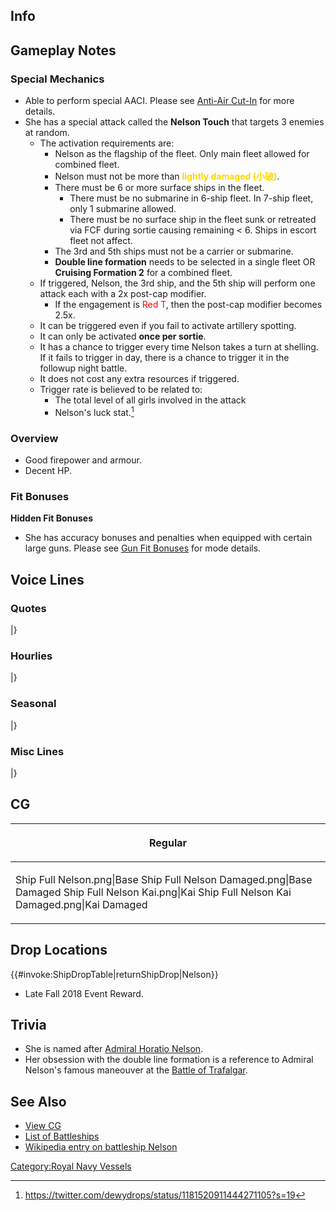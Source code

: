 ==Info==
{{KanmusuInfo|ID=371}}
{{KanmusuInfo|ID=376}}

==Gameplay Notes==
===Special Mechanics===
* Able to perform special AACI. Please see [[Anti-Air Cut-In]] for more details.
* She has a special attack called the '''Nelson Touch''' that targets 3 enemies at random.
** The activation requirements are:
*** Nelson as the flagship of the fleet. Only main fleet allowed for combined fleet.
*** Nelson must not be more than <span style="color:gold;">'''lightly damaged (小破)'''</span>.
*** There must be 6 or more surface ships in the fleet.
**** There must be no submarine in 6-ship fleet. In 7-ship fleet, only 1 submarine allowed.
**** There must be no surface ship in the fleet sunk or retreated via FCF during sortie causing remaining < 6. Ships in escort fleet not affect.
*** The 3rd and 5th ships must not be a carrier or submarine.
*** '''Double line formation''' needs to be selected in a single fleet OR '''Cruising Formation 2''' for a combined fleet.
** If triggered, Nelson, the 3rd ship, and the 5th ship will perform one attack each with a 2x post-cap modifier.
*** If the engagement is <span style="color:red;">Red T</span>, then the post-cap modifier becomes 2.5x.
** It can be triggered even if you fail to activate artillery spotting.
** It can only be activated '''once per sortie'''.
** It has a chance to trigger every time Nelson takes a turn at shelling. If it fails to trigger in day, there is a chance to trigger it in the followup night battle.
** It does not cost any extra resources if triggered.
** Trigger rate is believed to be related to:
*** The total level of all girls involved in the attack
*** Nelson's luck {{Luck}} stat.<ref>https://twitter.com/dewydrops/status/1181520911444271105?s=19</ref>

<references/>
{{clear}}

===Overview===
* Good firepower and armour.
* Decent HP.

===Fit Bonuses===
{{:{{BASEPAGENAME}}/Equipment Bonuses}}
{{clear}}

'''Hidden Fit Bonuses'''
* She has accuracy bonuses and penalties when equipped with certain large guns. Please see [[Gun Fit Bonuses]] for mode details.

==Voice Lines==
===Quotes===
{{ShipquoteHeader}}
{{ShipquoteKai
|scenario = Introduction
|origin = 余がNelsonだ。貴様がようのAdmiralというわけか？ふん、なるほどな。いいだろう。見せてもらう、貴様の采配を、な。楽しみだ。
|translation = My name is Nelson. So you're my Admiral? Humph, I see. Good. Show me how you command. I have high expectations.
|audio = Nelson-Intro.mp3
}}
{{ShipquoteKai
|scenario = Introduction
|kai = yes
|origin = Nelsonだ。貴様、今日も元気そうだな。何よりだ。ふん、今日も見せて貰おう、貴様の采配を。よろしく頼むぞ、my Admiral。
|translation = I'm Nelson. You're looking well today. That's the best. Heh, show me how you command today as well. I'm counting on you, my Admiral.
|audio = NelsonKai-Intro.mp3
}}
{{ShipquoteKai
|scenario = Library
|origin = 余がNelson級戦艦一番艦、Nelsonだ。そうだ、三連装主砲三基九門すべて艦前方に集中配置した特装的なdesign。Big 7のいったくとして、そして我本国艦隊の旗艦として、存在感を放ったものだ。何？この主砲配置には課題があるだと？British jokeも休み休み言え。今回だけは許してやろう。
|translation = I'm the 1st ship of the Nelson-class battleships, Nelson. That's right, I have a special design where all of my triple gun turrets are arranged at the front of the ship. As someone who was one of the Big 7 and flagship of my Home Fleet, I have an impressive presence. What? The arrangement of my main guns is problematic? Think before you tell British jokes. I'll forgive you just this once.
|audio = Nelson-Library.mp3
}}
{{ShipquoteKai
|scenario = Secretary 1
|origin = このNelsonになにかようか？ん？そうか？
|translation = What did you want from me? Hmm? Is that so?
|audio = Nelson-Sec1.mp3
}}
{{ShipquoteKai
|scenario = Secretary 1
|kai = yes
|origin = このNelsonの主砲配置そんなに気になるか？ん…そうか！それならいいんだ。さすがはmy Admiralだ。見る目があるな！
|translation = Are you that interested in the arrangement of my main guns? Hmm... I see! That's great. As expected of my Admiral. You've got good eyes!
|audio = NelsonKai-Sec1.mp3
}}
{{ShipquoteKai
|scenario = Secretary 2
|origin = そうだ。各々がその責を尽くせば…勝てる！
|translation = That's right. If we all do our part... we can win!
|audio = Nelson-Sec2.mp3
}}
{{ShipquoteKai
|scenario = Secretary 3
|origin = ん、なんだ？…ふん。甘いな、そんな踏み込みでわ。良かろう、余が直々にNelson Touchを教えてやる。いいか、その壁に立て。行くぞ！
|translation = Hmm, what is it? ...Heh. That attempt was so weak. Alright then, I'll teach you how to do the Nelson Touch personally. Listen well, stand up against that wall. Here we go! 
|audio = Nelson-Sec3.mp3
}}
{{ShipquoteKai
|scenario = Secretary Idle
|origin = My Admiral、ズイウン、アシカ…何の事だ？あぁ、アシカ作戦か？大丈夫、対策は万全だ、このnelsonにまかせておけ。えぇ、違うのか？
|translation = My Admiral, Zuiun, Ashika... what are you talking about? Ah, about Operation Sea Lion? Don't worry, I have it all planned out. Leave it to me. Eh, that's not it?<ref>[ https://en.wikipedia.org/wiki/Operation_Sea_Lion Operation Sea Lion] is known as [https://ja.wikipedia.org/wiki/%E3%82%A2%E3%82%B7%E3%82%AB%E4%BD%9C%E6%88%A6 "Ashika Sakusen"] in Japanese sources.</ref>
|audio = Nelson-Idle.mp3
}}
{{ShipquoteKai
|scenario = Secretary (Married)
|origin = どうした、my Admiral？浮かない顔だな。ん、よし、tea timeにしよう。そんな時には、熱い紅茶が一番だ。どれ、余が入れてやろう。少し待って。
|translation = What's wrong, my Admiral? You've got a long face. Mmm, I know, let's have tea time. Hot black tea is the best thing for times like this. Come on, I'll go make some. Just wait a while.
|audio = Nelson-SecMarried.mp3
}}
{{ShipquoteKai
|scenario = Wedding
|origin = Admiralよ、何だ改まて？ん、この小箱を、余にくれるとか？どうした？らしくないな。せっかくだ、開けるぞ……ほぉ、どうだ？余に似合うか？あはぁ！そうか！あへん、I adore you too。
|translation = What are you being so formal for, Admiral? Are you giving that small box to me? What's going on? This isn't like you. Since you've gone through the trouble, I'm opening it...... Whoa, how is it? Does it suit me? Aha! Ahem, I adore you too.
|audio = Nelson-Wedding.mp3
}}
{{ShipquoteKai
|scenario = Player's Score
|origin = 情報か…よろし。状況の確認は大切だ。何？余にもってこいと？何よ？なぜだ？
|translation = Information... Good. It's important to check the situation. What? You want me to get it? What? Why?
|audio = Nelson-PlayerScore.mp3
}}
{{ShipquoteKai
|scenario = Joining the Fleet
|origin = うん、余が出よう。なーに、これもBig 7の努め。気にするな。
|translation = Yes, I'm heading out. No, this is what a Big 7 does. Don't worry.
|audio = Nelson-JoinFleet.mp3
}}
{{ShipquoteKai
|scenario = Equipment 1
|origin = Brilliant!気に入った！
|translation = Brilliant! I like this!
|audio = Nelson-Equip1.mp3
}}
{{ShipquoteKai
|scenario = Equipment 2
|origin = ん、それも、あり…か。感謝しよう。
|translation = Hmmm, I guess... this works too. Thank you.
|audio = Nelson-Equip2.mp3
}}
{{ShipquoteKai
|scenario = Equipment 2
|kai = yes
|origin = ん、なるほどな。良い判断かもしれん。感謝しよう。
|translation = Hmm, this might be a good pick. Thank you.
|audio = NelsonKai-Equip2.mp3
}}
{{ShipquoteKai
|scenario = Equipment 3
|origin = よし、ラム酒をだそう！
|translation = Alright, let's bring out the rum!
|audio = Nelson-Equip3.mp3
}}
{{ShipquoteKai
|scenario = Supply
|origin = よし、万全だ。行けるぞ。
|translation = Alright, it's all done. I can do this.
|audio = Nelson-Supply.mp3
}}
{{ShipquoteKai
|scenario = Docking (Minor Damage)
|origin = この程度の傷は、傷のうちには入らんが…まあ、いい。
|translation = This scratch doesn't even count as damage... But if you insist.
|audio = Nelson-DockMinor.mp3
}}
{{ShipquoteKai
|scenario = Docking (Major Damage)
|origin = 参ったな…すまない。少し後ろに下がる。
|translation = They got me good... Sorry. I'll be heading to the rear for a while.
|audio = Nelson-DockMajor.mp3
}}
{{ShipquoteKai
|scenario = Construction
|origin = 新しい仲間か？祝福しよう。
|translation = Is it a new comrade? Let's give them our blessing.
|audio = Nelson-Construction.mp3
}}
{{ShipquoteKai
|scenario = Returning from Sortie
|origin = 艦隊、戻ったぞ。うん、母港というのは、いつでもいいものだ。
|translation = The fleet has returned. Yes, home port is always a great place.
|audio = Nelson-SortieReturn.mp3
}}
{{ShipquoteKai
|scenario = Starting a Sortie
|origin = Nelson級戦艦一番艦、Nelson、出撃するぞ！各艦、遅れるな！
|translation = 1st ship of the Nelson-class battleships, Nelson, sortieing! All ships, don't fall behind!
|audio = Nelson-Sortie.mp3
}}
{{ShipquoteKai
|scenario = Starting a Sortie
|kai = yes
|origin = Nelson級戦艦一番艦、艦隊旗艦Nelson、出撃するぞ！各艦、遅れるな！付いてこい！
|translation = 1st ship of the Nelson-class battleships, fleet flagship Nelson, sortieing! All ships, don't fall behind! Follow me!
|audio = NelsonKai-Sortie.mp3
}}
{{ShipquoteKai
|scenario = Starting a Battle
|origin = Enemy is in sight。各々方、さあ始めるぞ！
|translation = Enemy is in sight. Let's get started now, you lot!
|audio = Nelson-BattleStart.mp3
}}
{{ShipquoteKai
|scenario = Attack
|origin = 逃さんぞ！Shoot!
|translation = Don't miss! Shoot!
|audio = Nelson-Attack.mp3
}}
{{ShipquoteKai
|scenario = Air Battle/ Daytime Spotting/ Night Battle Attack 
|origin = 余は各艦がその責務をまっとをするを期待する。続け！
|translation = I expect that each ship will do their duty. Forwards!<ref>This is a reference to Admiral Nelson's [https://en.wikipedia.org/wiki/England_expects_that_every_man_will_do_his_duty famous signal] from the Battle of Trafalgar.</ref>
|audio = Nelson-NightAttack.mp3
}}
{{ShipquoteKai
|scenario = Night Battle
|origin = 各艦、複縦陣で敵の中央に突撃する！聞こえなったか？複縦陣だ！行くぞ！
|translation = All ships, charge into the heart of the enemy in double line! Didn't you hear me? Double line! Let's go!
|audio = Nelson-NightBattle.mp3
}}
{{ShipquoteKai
|scenario = MVP
|origin = ほぅ？Battle honourか？かなり、いさしぶりな気もするな。だが、悪くは…ない。Thank you very much indeed。
|translation = Oh? A battle honour? It's been a while since I felt like this. But, it's... not bad. Thank you very much indeed.
|audio = Nelson-MVP.mp3
}}
{{ShipquoteKai
|scenario = MVP
|kai = yes
|origin = うむ、Battle honourか？My Admiral、貴様の指揮におかげだ。だが、悪くは…ない。Thank you very much indeed。
|translation = Hmm, a battle honour? It's all thanks to your command, my Admiral. But, it's... not bad. Thank you very much indeed.
|audio = NelsonKai-MVP.mp3
}}
{{ShipquoteKai
|scenario = Minor Damage 1
|origin = んぐ、かすり傷だ！まったく問題ない！
|translation = Ngh, it's just a scratch! There's no problem at all.
|audio = Nelson-MinorDmg1.mp3
}}
{{ShipquoteKai
|scenario = Minor Damage 2
|origin = うわぁ！っち、なかなかにやるな。面白い！
|translation = Whoa! Tch, that was pretty good. Interesting!
|audio = Nelson-MinorDmg2.mp3
}}
{{ShipquoteKai
|scenario = Major Damage
|origin = こ、このぉ…Big 7と言われた余が…この程度で…まだ沈まんぞ、見ておれ。
|translation = Y-you... to reduce someone called the "Big 7" like me to this state... I won't sink yet, just watch.
|audio = Nelson-MajorDmg.mp3
}}
{{ShipquoteKai
|scenario = Sunk
|origin = ほぅ…これが…「沈む」っと言うこと…これが…戦いでの死か…暗く…暗くなって…そう…か…
|translation = I see... So this is... what they mean by "sinking"... So this is... falling in battle... Dark... so dark... I... see...
|audio = Nelson-Sunk.mp3
}}
|} <references/>

{{clear}}

===Hourlies===
{{ShipquoteHeader | type = hourly}}
{{ShipquoteKai
|scenario = 00:00 
|origin = よろし、本日は余がAdmiralのそばを居てやろう。はぁ、そうか？そうだろう！よし、時刻は丁度０時を回ったところだ。
|translation = Very well, I'll be by your side today, Admiral. Ah, really? Of course! Alright, the time just turned exactly 12am.
|audio = NelsonKai-00.mp3
}}
{{ShipquoteKai
|scenario = 01:00 
|origin = 1 o'clock。うん、夜勤にはこれだ。嗜むだろう？そうか、よし、乾杯だ！うん、貴様もやるな。
|translation = 1 o'clock. Yes, you need this for the night shift. Do you want some? I see, alright, let's have a toast! Yes, you can sure drink.
|audio = NelsonKai-01.mp3
}}
{{ShipquoteKai
|scenario = 02:00 
|origin = 2 o'clock。まあ、飲み過ぎはいかん。程々にしよう。ん、誰だこんな時間に…？ん？Arkか！どうした？
|translation = 2 o'clock. Well, we shouldn't drink too much. Let's slow down. Hmm, who is it at this time...? Hmm? It's Ark! What's the matter?
|audio = NelsonKai-02.mp3
}}
{{ShipquoteKai
|scenario = 03:00 
|origin = 3 o'clock。そうか、眠れないのか。仕方ない、ラム酒でやるか、my Admiral？えへぇ、すまない。いいか？あぁ、そうか？話せるな。さすがだ！
|translation = 3 o'clock. I see, you can't sleep. Well, shall we just drink some rum then, my Admiral? Ehe, excuse me. We can? Ah, really? You're so understanding. Outstanding!
|audio = NelsonKai-03.mp3
}}
{{ShipquoteKai
|scenario = 04:00 
|origin = 4 o'clock。あぁ、いや、Swordfishの話はもうわかったよ、Ark。飲み過ぎじゃ…水を…あぁ、my Admiral、すまんない、助かる。
|translation = 4 o'clock. Ah, no, I've heard enough about Swordfish, Ark. You've drunk too much... How about some water... Ah, sorry, my Admiral; thanks.
|audio = NelsonKai-04.mp3
}}
{{ShipquoteKai
|scenario = 05:00 
|origin =  5 o'clock。やっとArkも寝たか。My Admiral、すまんなかった。いや、thanks a lot。あははぁ、もう朝だな。
|translation = 5 o'clock. Ark is finally asleep. My apologies, my Admiral. No, thanks a lot. Ahahaha, it's already morning.
|audio = NelsonKai-05.mp3
}}
{{ShipquoteKai
|scenario = 06:00 
|origin = 6 o'clock。I see、こうだろう？総員起こし！ん、あぁー。いい朝だ。よし、暑い紅茶を入れようか。飲むだろう？
|translation = 6 o'clock. I see, like this? All hands, assemble! Ngh, aaaah. What a lovely morning. Alright, I'll go make some hot black tea. You'll have some right?
|audio = NelsonKai-06.mp3
}}
{{ShipquoteKai
|scenario = 07:00 
|origin = 7 o'clock。朝食は大事だ。もちろん、full breakfastだな？ん、余の分はどこだ、Admiral?
|translation = 7 o'clock. Breakfast is important. Of course we're having a full breakfast right? Hmm, where's my share, Admiral?
|audio = NelsonKai-07.mp3
}}
{{ShipquoteKai
|scenario = 08:00 
|origin = 8 o'clock。まさか余に作らせるつもりだったとは…Good English jokeだ。My Admiral、のfull breakfastなかなかに美味だったぞ。料理、うまいな。さすがだ！
|translation = 8 o'clock. You couldn't have really expected me to make breakfast... That was a good English joke. Your full breakfast tasted good, my Admiral. Your cooking is delicious. Outstanding!
|audio = NelsonKai-08.mp3
}}
{{ShipquoteKai
|scenario = 09:00 
|origin = 9 o'clock。さあ、海に出るか？…おぉ、Ladyか。今日もきれいだな。さすがだ。そうだな、腹ごなしに演習でもするか？お手合わせ願おか？
|translation = 9 o'clock. Now, shall we put to sea? ...Oh, Lady. You're looking wonderful today too. I expect nothing less. That's right, shall we have some exercises to help digest the meal? Will you do me the honour?
|audio = NelsonKai-09.mp3
}}
{{ShipquoteKai
|scenario = 10:00 
|origin = 10 o'clock。あぁ、この主砲配置か？いいだろう？側面方向に最大火力三基九門を指向できるぞ。背面だっと？しらん！まあ、問題はない！
|translation = 10 o'clock. Ah, this turret arrangement? Isn't it great? I can bring maximum firepower to bear on either flank. My rear? No comment! Well, it's not a problem!
|audio = NelsonKai-10.mp3
}}
{{ShipquoteKai
|scenario = 11:00 
|origin = 11 o'clock。そろそろ昼か。そういえば、少し腹が減ったような気がするな。My Admiral、貴様はどうだ？んー。
|translation = 11 o'clock. It's almost noon. Now that you mention it, I am feeling a little hungry. What about you, my Admiral? Hmmm.
|audio = NelsonKai-11.mp3
}}
{{ShipquoteKai
|scenario = 12:00 
|origin =  Middayか。おぉ、あの駆逐艦は？Hey, Lucky Jervis！なに？このsandwichは？わぁ、ありがたい。まさにlucky。
|translation = It's midday. Oh, who's that destroyer? Hey, Lucky Jervis! What? What are these sandwiches? Whoa, thank you. You really are lucky.
|audio = NelsonKai-12.mp3
}}
{{ShipquoteKai
|scenario = 13:00 
|origin = 1 o'clo…あぁ、うわぁ、出たな…貴様は、長門、日本のBig 7か！どうだ？余と演習でも…あぁ、そうか。よし、では手加減はしない！こい、長門！
|translation = 1 o'clo... Ah, whoa, you've come... You're Nagato, Japan's Big 7! How about it? Have an exercise with me... Ah, I see. Alright, then I won't hold back! Come, Nagato!
|audio = NelsonKai-13.mp3
}}
{{ShipquoteKai
|scenario = 14:00 
|origin = 2 o'clock。ふん、なかなかにやるな、長門。そう来なくては。もう一戦行くか？
|translation = 2 o'clock. Humph, you're pretty good, Nagato. That's how it needs to be. Shall we go another round?
|audio = NelsonKai-14.mp3
}}
{{ShipquoteKai
|scenario = 15:00 
|origin =  3 o'clock。あぁ、いい汗を掻いた。おぉ？Ice tea、ありがたい！ぐぅ、ぐぅ…あはぁ！陸奥、thanks。長門、貴様も出来た妹がいるな。ぐぅ、ぐぅ…ぷはぁ！うん、うまい！
|translation = 3 o'clock. Aaaah, I worked up a good sweat. Oh? Thanks for the iced tea! *gulp* *gulp*... Ahaaaa! Thanks, Mutsu. You've got a capable little sister too, Nagato. *gulp* *gulp*... Aaaaah! Yes, it's delicious!
|audio = NelsonKai-15.mp3
}}
{{ShipquoteKai
|scenario = 16:00 
|origin =  4 o'clock。走行しているうちにもう夕方か。おぉ、あの艦影は…？そうか、あれがYamato-typeか？あれは…えへぇ、そうか、美しいな。
|translation = 4 o'clock. So it's become evening while we were travelling. Oh, that silhouette is... I see, it's the Yamato-type. She's... Ehe, yes, she's beautiful.
|audio = NelsonKai-16.mp3
}}
{{ShipquoteKai
|scenario = 17:00 
|origin = 5 o'clock。さあ、そろそろ夕食の時間だな。My Admiral、今夜のmenuはなんだ？貴様は料理うまい。楽しみだな。
|translation = 5 o'clock. Now, it's almost time for dinner. What's on tonight's menu, my Admiral? Your cooking is delicious. I can't wait.
|audio = NelsonKai-17.mp3
}}
{{ShipquoteKai
|scenario = 18:00 
|origin = 6 o'clock。ほぉ、ふうかてんっとな。Scotch eggに見てるな。どれ。はむ、はむ、ん！うまい！貴様、戦いが終わったら、店を開くのはどうだ？余がオーナーにやってもいいぞ。
|translation = 6 o'clock. Ooh, so these are fuukaten. They look like scotch eggs. Let's see. *nom* *nom* Mmmm! It's delicious! How about opening a shop after the war is over? I can even be the owner.
|audio = NelsonKai-18.mp3
}}
{{ShipquoteKai
|scenario = 19:00 
|origin = 7 o'clock。うん、貴様の料理は、ラム酒にはもちろん、スコッチにも合うな。よろし、今日はも飲んでしまおう。いいだろう？なぁ？
|translation = 7 o'clock. Yes, your cooking goes well with not only rum, but scotch too. Alright, let's drink today. It's fine right? Right?
|audio = NelsonKai-19.mp3
}}
{{ShipquoteKai
|scenario = 20:00 
|origin = んぐ、んぐ、あぁー。８ o'clockかな？ん、今日の酒はうまい。貴様も行けるな。結構なことだ。何やら水雷がうるさいが…まあ、いい。ほっとけ。それより、もう一杯。
|translation = *gulp* *gulp* Aaaaaah. I think it's 8 o'clock? You're doing well too. That's great. The torpedo squadrons are being noisy for some reason... Oh, well. Let's leave them be. Anyway, give me another glass.
|audio = NelsonKai-20.mp3
}}
{{ShipquoteKai
|scenario = 21:00 
|origin = 9 o'clock。何だ、イタリアの小娘か？何、こっちに来てやりたいのか？よろし、来なさい。さあ、いっぱい。おぉ、貴様やるな。うん！
|translation = 9 o'clock. Oh, it's the little Italian girl? What, you want to join us? Alright, come here. Now, have a glass. Oooh, not bad. Yes!
|audio = NelsonKai-21.mp3
}}
{{ShipquoteKai
|scenario = 22:00 
|origin = 10 o'clock。おぉ、Sheffield！どうした？何？三水戦と夜戦に巻き込まれた？あはははぁ！まあ、いい！いっぱいどうだ？
|translation = 10 o'clock. Oh, Sheffield! What's wrong? What? You got caught up with DesRon3 in a night battle? Ahahahaha! Oh well! How about a glass?
|audio = NelsonKai-22.mp3
}}
{{ShipquoteKai
|scenario = 23:00 
|origin = 11 o'clock。貴様と過ごす一日は、とっても楽しいものだ。明日もまた、よろしく頼むぞ。おやすみ、my Admiral。いい夜。
|translation = 11 o'clock. Spending the day with you was so much fun. I'm counting on you tomorrrow too. Good night, my Admiral. Have a good night.
|audio = NelsonKai-23.mp3
}}
|} <references/>

{{clear}}

===Seasonal===
{{SeasonalHeaderOld}}
{{SeasonalQuote
|scenario = [[Seasonal/Saury_2018|Saury 2018]]
|origin = 何だっと！？この騒ぎはなんだ！？おい、Ark、何事だ？なに？秋刀魚？秋刀魚っとは、あの魚の？その装備はいったい…？
|translation = What!? What's all this racket!? Oi, what's going on, Ark? What? Saury? By "Saury" you mean that fish? What's with that equipment...?
|audio = Nelson_Sec1_Saury_2018.mp3
|notes = 
}}
{{SeasonalQuote
|scenario = [[Seasonal/Late_Autumn_2018|Late Autumn 2018]]
|origin = 寒くなってきたな。Rodneyもこの季節は苦手のはず…いや、そうでもなったかな。まあ、いい。今日の夕食はなんだ？ほぉー、鍋か？いいな。あれは温まる。
|translation = It's getting colder. If I recall correctly, Rodney doesn't like this season... No, I'm mistaken. Oh well. What's for dinner tonight? I see, a hotpot? That's good. It'll warm me up.
|audio = Nelson_Late_Autumn_2018_Sec1.mp3
|notes = 
}}
{{SeasonalQuote
|scenario = [[Seasonal/Christmas_2018|Christmas 2018]]
|origin = Happy Christmas, my Admiral. よろし、今夜は飲もう！乾杯！
|translation = Happy Christmas, my Admiral. Alright, let's drink tonight! Cheers!
|audio = Nelson_Christmas_2018_Sec1.mp3
|notes = 
}}
{{SeasonalQuote
|scenario = [[Seasonal/New_Year_2019|New Years 2019]]
|origin = 新年か。My Admiral,今年もよろしく頼む。よし、まずは一杯やろう。ラム酒でいいか？乾杯！
|translation = It's the new year. My Admiral, I'm counting on you this year too. Alright, now let's have a toast. Is rum fine? Cheers!
|audio = Nelson_New_Year_2019_Sec1.mp3
|notes = 
}}
{{SeasonalQuote
|scenario = [[Seasonal/Setsubun_2019|Setsubun 2019]]
|origin = ほぉ、これが噂に名高いセッツブウン。いいな。異文化を楽しむのが好きだ。これを長門にぶつけるだな？よろし、任せておけ。行くぞ！
|translation = Oooh, so this is the much rumoured Settsubuun. Nice. I like having fun experiencing foreign cultures. So I throw this at Nagato? Alright, leave it to me. Here I go!	
|audio = Nelson_Setsubun_2019_Sec1.mp3
|notes = Secretary 1
}}
{{SeasonalQuote
|scenario = [[Seasonal/Setsubun_2019|Setsubun 2019]]
|origin = おのれ長門、初弾は回避したか…諸元修正。第二斉射行く…うわぁ！だ、だれだ！？Ark!きさま！
|translation = How dare you Nagato, you avoided the first salvo... Recalculate the firing solution. Here goes the 2nd salvo... Whoa! Wh-who did that!? Ark! Damn you!
|audio = Nelson_Setsubun_2019_Sec2.mp3
|notes = Secretary 2
}}
{{SeasonalQuote
|scenario = [[Seasonal/Valentine%27s_Day_2019|Valentine's Day 2019]]
|origin = き、貴様！甘いものは…そ、そのすきか？…そ、そうか！？なら、これをやろう。余からの餞別…違う、気持ちだ！
|translation = Y-you! Do you like... sw-sweet things? ...Re-really!? Then, this is for you. This is a parting gift... No, it's my feelings!
|audio = Nelson_Valentines_2019_Sec1.mp3
|notes = 
}}
{{SeasonalQuote
|scenario = [[Seasonal/White_Day_2019|White Day 2019]]
|origin = これは…貴様から？…そ、そうか！ありがたいな。だ、大事に余がもらってやろ。何、礼はいらないぞ。
|translation = This is... from you? ...I-I see! Thank you. I-I gladly accept. You don't need to thank me.
|audio = Nelson_White_Day_2019_Sec1.mp3
|notes = 
}}
{{SeasonalQuote
|scenario = [[Seasonal/Coming_of_Spring_2019|Coming of Spring 2019]]
|origin = 桜…この地では、この花をそう呼ぶんのだな。なぜだ…きれいだが、悲しい気持ちにもなる。不思議な花だな。
|translation = Sakura... That's what they call this flower here. I wonder why... it gives off such a sad feeling even though it's beautiful. What a strange flower.
|audio = Nelson_Spring_2019_Sec1.mp3
|notes = 
}}
{{SeasonalQuote
|scenario = [[Seasonal/Sixth_Anniversary|6th Anniversary]]
|origin = 6th Anniversary?すごいじゃないか？ Congratulations。祝福しよう
|translation = The 6th Anniversary? Isn't that amazing? Congratulations. Accept my blessings.
|audio = Nelson_6th_Anniversary_Sec2.mp3
|notes = Secretary 2
}}
{{SeasonalQuote
|scenario = [[Seasonal/Rainy_Season_2019|Rainy Season 2019]]
|origin = Ahaam, これは噂に聞くこの地のtsooyuか？まぁ、いいじゃないか？雨音を聞きながら飲む酒も…悪くはないな？
|translation = Ahaam, so this is the fabled tsooyu of this region? Well... it's fine, isn't it? Listening to the rain while drinking... nothing bad about that.
|audio = Nelson_Rainy_Season_2019_Sec1.mp3
|notes = 
}}
{{SeasonalQuote
|scenario = [[Seasonal/Seventh_Anniversary|7th Anniversary 2020]]
|origin = ほうぅ、7th Anniversaryだと？すごいじゃないか。Congratulations! 貴様とも長くなったな。ふふ、あぁ、いや。悪くはない！
|translation = Hmmm, it's the 7th Anniversary? That's great. Congratulations! I've known you for quite a while now. Haha, ah, no. It's not bad!
|audio = Nelson_7th_Anniversary_Secretary_2.mp3
|notes = Secretary 2
}}
{{SeasonalQuote
|scenario = [[Seasonal/Eighth_Anniversary|8th Anniversary]]
|origin = 8th Anniversary? なにげにすごく、congratulations! そうだ、余が祝福をくれてやろ。顔をこちらに…ちがう！頬だ、頬！
|translation =	It's the 8th Anniversary? A massive congratulations! I know, let me give you a blessing. Come closer... No! It's just going to be on your cheek!
|audio = Nelson_8th Anniversary_Secretary_1.mp3
|notes = 
}}
{{SeasonalQuote
|scenario = [[Seasonal/Autumn_2021|Autumn 2021]]
|origin = あぁ、Rodneyか。やつもこういったFestivalを好きだったな。いつか貴様と三人で飲み歩きも、いいな。
|translation =	Ah, Rodney? She likes these kinds of festivals too. It'd be nice if the three of us could have a drink and walk around the place.
|audio = Nelson Autumn 2021 Secretary 1.mp3
|notes =
}}
|}<references/>

{{clear}}

===Misc Lines===
{{SeasonalHeaderOld}}
{{SeasonalQuote
|scenario = [[Early_Fall_2018_Event|Early Fall 2018 Event]]
|origin = 戦艦Nelson、瞭解だ。見せてやろう。我が複縦陣による突撃を！敵の中央を分斷する。行くぞ！
|translation = Battleship Nelson, roger. I'll show you what I can do. We'll attack in double line! Split the enemy down the middle. Let's go!
|audio = NelsonKai-Friend_Fleet_1.mp3
|notes = Friend Fleet Line
}}
{{SeasonalQuote
|scenario = [[Early_Fall_2018_Event|Early Fall 2018 Event]]
|origin = 待たせだな。本國艦隊旗艦、Nelson、見參！行くぞ！各々そのその責務を果たせ！突撃！
|translation = I've kept you waiting. Home Fleet flagship, Nelson, has arrived! Let's go! Each should do their duty! Charge!
|audio = NelsonKai-Friend_Fleet_1.mp3
|notes = Friend Fleet Line
}}
{{SeasonalQuote
|scenario = [[Early_Fall_2018_Event|Early Fall 2018 Event]]
|origin = Nelson Touch。主砲、一番、二番、もう一撃だ！
|translation = Nelson Touch. Main guns 1 and 2, one more shot!
|audio = Nelson-Touch.mp3
|notes = Nelson Touch Line
}}
|}<references/>

{{clear}}

==CG==
{| class="mw-collapsible mw-collapsed wikitable" style="width: 100%;"
!Regular
|-
|<gallery>
Ship Full Nelson.png|Base
Ship Full Nelson Damaged.png|Base Damaged
Ship Full Nelson Kai.png|Kai
Ship Full Nelson Kai Damaged.png|Kai Damaged
</gallery>
|}

==Drop Locations==
{{#invoke:ShipDropTable|returnShipDrop|Nelson}}
*Late Fall 2018 Event Reward.

==Trivia==
* She is named after [https://en.wikipedia.org/wiki/Horatio_Nelson,_1st_Viscount_Nelson Admiral Horatio Nelson].
* Her obsession with the double line formation is a reference to Admiral Nelson's famous maneouver at the [https://en.wikipedia.org/wiki/Battle_of_Trafalgar Battle of Trafalgar].

==See Also==
*[[{{PAGENAMEE}}/Gallery|View {{PAGENAME}} CG]]
*[[Elitebb|List of Battleships]]
*[[wikipedia:HMS_Nelson_(28)|Wikipedia entry on battleship Nelson]]
 {{shiplist}}
[[Category:Royal Navy Vessels]]